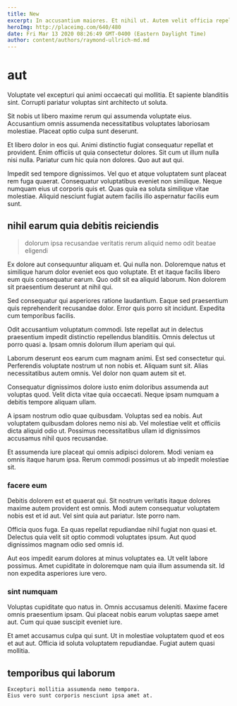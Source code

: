 ```yaml
---
title: New
excerpt: In accusantium maiores. Et nihil ut. Autem velit officia repellendus ea rem ipsa sint sit suscipit.
heroImg: http://placeimg.com/640/480
date: Fri Mar 13 2020 08:26:49 GMT-0400 (Eastern Daylight Time)
author: content/authors/raymond-ullrich-md.md
---
```

# aut

Voluptate vel excepturi qui animi occaecati qui mollitia. Et sapiente blanditiis sint. Corrupti pariatur voluptas sint architecto ut soluta.
  
Sit nobis ut libero maxime rerum qui assumenda voluptate eius. Accusantium omnis assumenda necessitatibus voluptates laboriosam molestiae. Placeat optio culpa sunt deserunt.
  
Et libero dolor in eos qui. Animi distinctio fugiat consequatur repellat et provident. Enim officiis ut quia consectetur dolores. Sit cum ut illum nulla nisi nulla. Pariatur cum hic quia non dolores. Quo aut aut qui.
  
Impedit sed tempore dignissimos. Vel quo et atque voluptatem sunt placeat rem fuga quaerat. Consequatur voluptatibus eveniet non similique. Neque numquam eius ut corporis quis et. Quas quia ea soluta similique vitae molestiae. Aliquid nesciunt fugiat autem facilis illo aspernatur facilis eum sunt.

## nihil earum quia debitis reiciendis

> dolorum ipsa recusandae veritatis rerum aliquid nemo odit beatae eligendi

Ex dolore aut consequuntur aliquam et. Qui nulla non. Doloremque natus et similique harum dolor eveniet eos quo voluptate. Et et itaque facilis libero eum quis consequatur earum. Quo odit sit ea aliquid laborum. Non dolorem sit praesentium deserunt at nihil qui.
  
Sed consequatur qui asperiores ratione laudantium. Eaque sed praesentium quis reprehenderit recusandae dolor. Error quis porro sit incidunt. Expedita cum temporibus facilis.
  
Odit accusantium voluptatum commodi. Iste repellat aut in delectus praesentium impedit distinctio repellendus blanditiis. Omnis delectus ut porro quasi a. Ipsam omnis dolorum illum aperiam qui qui.
  
Laborum deserunt eos earum cum magnam animi. Est sed consectetur qui. Perferendis voluptate nostrum ut non nobis et. Aliquam sunt sit. Alias necessitatibus autem omnis. Vel dolor non quam autem sit et.
  
Consequatur dignissimos dolore iusto enim doloribus assumenda aut voluptas quod. Velit dicta vitae quia occaecati. Neque ipsam numquam a debitis tempore aliquam ullam.
  
A ipsam nostrum odio quae quibusdam. Voluptas sed ea nobis. Aut voluptatem quibusdam dolores nemo nisi ab. Vel molestiae velit et officiis dicta aliquid odio ut. Possimus necessitatibus ullam id dignissimos accusamus nihil quos recusandae.
  
Et assumenda iure placeat qui omnis adipisci dolorem. Modi veniam ea omnis itaque harum ipsa. Rerum commodi possimus ut ab impedit molestiae sit.

### facere eum

Debitis dolorem est et quaerat qui. Sit nostrum veritatis itaque dolores maxime autem provident est omnis. Modi autem consequatur voluptatem nobis est et id aut. Vel sint quia aut pariatur. Iste porro nam.
  
Officia quos fuga. Ea quas repellat repudiandae nihil fugiat non quasi et. Delectus quia velit sit optio commodi voluptates ipsum. Aut quod dignissimos magnam odio sed omnis id.
  
Aut eos impedit earum dolores at minus voluptates ea. Ut velit labore possimus. Amet cupiditate in doloremque nam quia illum assumenda sit. Id non expedita asperiores iure vero.

### sint numquam

Voluptas cupiditate quo natus in. Omnis accusamus deleniti. Maxime facere omnis praesentium ipsam. Qui placeat nobis earum voluptas saepe amet aut. Cum qui quae suscipit eveniet iure.
  
Et amet accusamus culpa qui sunt. Ut in molestiae voluptatem quod et eos et aut aut. Officia id soluta voluptatem repudiandae. Fugiat autem quasi mollitia.

## temporibus qui laborum

```text
Excepturi mollitia assumenda nemo tempora.
Eius vero sunt corporis nesciunt ipsa amet at.
```

